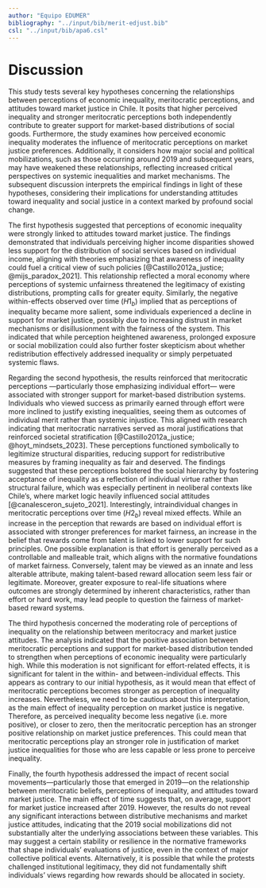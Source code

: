 ```yaml
---
author: "Equipo EDUMER"
bibliography: "../input/bib/merit-edjust.bib"
csl: "../input/bib/apa6.csl"
---
```



# Discussion

This study tests several key hypotheses concerning the relationships between perceptions of economic inequality, meritocratic perceptions, and attitudes toward market justice in Chile. It posits that higher perceived inequality and stronger meritocratic perceptions both independently contribute to greater support for market-based distributions of social goods. Furthermore, the study examines how perceived economic inequality moderates the influence of meritocratic perceptions on market justice preferences. Additionally, it considers how major social and political mobilizations, such as those occurring around 2019 and subsequent years, may have weakened these relationships, reflecting increased critical perspectives on systemic inequalities and market mechanisms. The subsequent discussion interprets the empirical findings in light of these hypotheses, considering their implications for understanding attitudes toward inequality and social justice in a context marked by profound social change.

The first hypothesis suggested that perceptions of economic inequality were strongly linked to attitudes toward market justice. The findings demonstrated that individuals perceiving higher income disparities showed less support for the distribution of social services based on individual income, aligning with theories emphasizing that awareness of inequality could fuel a critical view of such policies [@Castillo2012a_justice; @mijs_paradox_2021]. This relationship reflected a moral economy where perceptions of systemic unfairness threatened the legitimacy of existing distributions, prompting calls for greater equity. Similarly, the negative within-effects observed over time ($H1_{b}$) implied that as perceptions of inequality became more salient, some individuals experienced a decline in support for market justice, possibly due to increasing distrust in market mechanisms or disillusionment with the fairness of the system. This indicated that while perception heightened awareness, prolonged exposure or social mobilization could also further foster skepticism about whether redistribution effectively addressed inequality or simply perpetuated systemic flaws.

Regarding the second hypothesis, the results reinforced that meritocratic perceptions ---particularly those emphasizing individual effort--- were associated with stronger support for market-based distribution systems. Individuals who viewed success as primarily earned through effort were more inclined to justify existing inequalities, seeing them as outcomes of individual merit rather than systemic injustice. This aligned with research indicating that meritocratic narratives served as moral justifications that reinforced societal stratification [@Castillo2012a_justice; @hoyt_mindsets_2023]. These perceptions functioned symbolically to legitimize structural disparities, reducing support for redistributive measures by framing inequality as fair and deserved. The findings suggested that these perceptions bolstered the social hierarchy by fostering acceptance of inequality as a reflection of individual virtue rather than structural failure, which was especially pertinent in neoliberal contexts like Chile's, where market logic heavily influenced social attitudes [@canalesceron_sujeto_2021]. Interestingly, intraindividual changes in meritocratic perceptions over time ($H2_{b}$) reveal mixed effects. While an increase in the perception that rewards are based on individual effort is associated with stronger preferences for market fairness, an increase in the belief that rewards come from talent is linked to lower support for such principles. One possible explanation is that effort is generally perceived as a controllable and malleable trait, which aligns with the normative foundations of market fairness. Conversely, talent may be viewed as an innate and less alterable attribute, making talent-based reward allocation seem less fair or legitimate. Moreover, greater exposure to real-life situations where outcomes are strongly determined by inherent characteristics, rather than effort or hard work, may lead people to question the fairness of market-based reward systems.

The third hypothesis concerned the moderating role of perceptions of inequality on the relationship between meritocracy and market justice attitudes. The analysis indicated that the positive association between meritocratic perceptions and support for market-based distribution tended to strengthen when perceptions of economic inequality were particularly high. While this moderation is not significant for effort-related effects, it is significant for talent in the within- and between-individual effects. This appears as contrary to our initial hypothesis, as it would mean that effect of meritocratic perceptions becomes stronger as perception of inequality increases. Nevertheless, we need to be cautious about this interpretation, as the main effect of inequality perception on market justice is negative. Therefore, as perceived inequality become less negative (i.e. more positive), or closer to zero, then the meritocratic perception has an stronger positive relationship on market justice preferences. This could mean that meritocratic perceptions play an stronger role in justification of market justice inequalities for those who are less capable or less prone to perceive inequality.

Finally, the fourth hypothesis addressed the impact of recent social movements—particularly those that emerged in 2019—on the relationship between meritocratic beliefs, perceptions of inequality, and attitudes toward market justice. The main effect of time suggests that, on average, support for market justice increased after 2019. However, the results do not reveal any significant interactions between distributive mechanisms and market justice attitudes, indicating that the 2019 social mobilizations did not substantially alter the underlying associations between these variables. This may suggest a certain stability or resilience in the normative frameworks that shape individuals’ evaluations of justice, even in the context of major collective political events. Alternatively, it is possible that while the protests challenged institutional legitimacy, they did not fundamentally shift individuals’ views regarding how rewards should be allocated in society.